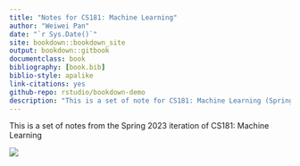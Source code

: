 ```yaml
--- 
title: "Notes for CS181: Machine Learning"
author: "Weiwei Pan"
date: "`r Sys.Date()`"
site: bookdown::bookdown_site
output: bookdown::gitbook
documentclass: book
bibliography: [book.bib]
biblio-style: apalike
link-citations: yes
github-repo: rstudio/bookdown-demo
description: "This is a set of note for CS181: Machine Learning (Spring 2023)"
---
```


This is a set of notes from the Spring 2023 iteration of CS181: Machine Learning

![](https://i.imgur.com/xDR9VQd.png)
